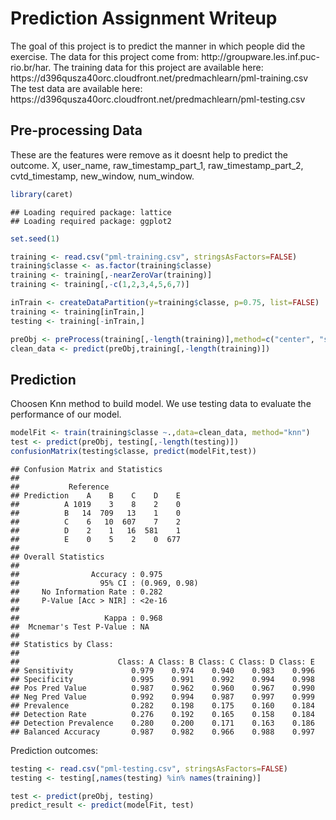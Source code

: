 # Prediction Assignment Writeup

The goal of this project is to predict the manner in which people did the exercise.
The data for this project come from: http://groupware.les.inf.puc-rio.br/har.
The training data for this project are available here: 
https://d396qusza40orc.cloudfront.net/predmachlearn/pml-training.csv
The test data are available here: 
https://d396qusza40orc.cloudfront.net/predmachlearn/pml-testing.csv

## Pre-processing Data
These are the features were remove as it doesnt help to predict the outcome.
X, user_name, raw_timestamp_part_1, raw_timestamp_part_2, cvtd_timestamp, new_window, num_window.

```r
library(caret)
```

```
## Loading required package: lattice
## Loading required package: ggplot2
```

```r
set.seed(1)

training <- read.csv("pml-training.csv", stringsAsFactors=FALSE)
training$classe <- as.factor(training$classe)
training <- training[,-nearZeroVar(training)]
training <- training[,-c(1,2,3,4,5,6,7)]
```

```r
inTrain <- createDataPartition(y=training$classe, p=0.75, list=FALSE)
training <- training[inTrain,]
testing <- training[-inTrain,]

preObj <- preProcess(training[,-length(training)],method=c("center", "scale", "knnImpute", "pca"), thresh=0.9)
clean_data <- predict(preObj,training[,-length(training)])
```

## Prediction

Choosen Knn method to build model. 
We use testing data to evaluate the performance of our model.

```r
modelFit <- train(training$classe ~.,data=clean_data, method="knn")
test <- predict(preObj, testing[,-length(testing)])
confusionMatrix(testing$classe, predict(modelFit,test))
```

```
## Confusion Matrix and Statistics
## 
##           Reference
## Prediction    A    B    C    D    E
##          A 1019    3    8    2    0
##          B   14  709   13    1    0
##          C    6   10  607    7    2
##          D    2    1   16  581    1
##          E    0    5    2    0  677
## 
## Overall Statistics
##                                        
##                Accuracy : 0.975        
##                  95% CI : (0.969, 0.98)
##     No Information Rate : 0.282        
##     P-Value [Acc > NIR] : <2e-16       
##                                        
##                   Kappa : 0.968        
##  Mcnemar's Test P-Value : NA           
## 
## Statistics by Class:
## 
##                      Class: A Class: B Class: C Class: D Class: E
## Sensitivity             0.979    0.974    0.940    0.983    0.996
## Specificity             0.995    0.991    0.992    0.994    0.998
## Pos Pred Value          0.987    0.962    0.960    0.967    0.990
## Neg Pred Value          0.992    0.994    0.987    0.997    0.999
## Prevalence              0.282    0.198    0.175    0.160    0.184
## Detection Rate          0.276    0.192    0.165    0.158    0.184
## Detection Prevalence    0.280    0.200    0.171    0.163    0.186
## Balanced Accuracy       0.987    0.982    0.966    0.988    0.997
```


Prediction outcomes:

```r
testing <- read.csv("pml-testing.csv", stringsAsFactors=FALSE)
testing <- testing[,names(testing) %in% names(training)]

test <- predict(preObj, testing)
predict_result <- predict(modelFit, test)
```
